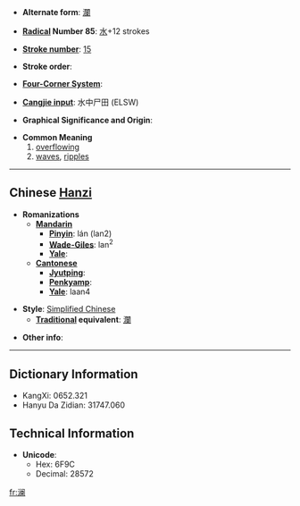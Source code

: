 * '''Alternate form''': [[瀾]]

* '''[[Wiktionary:Chinese radical index| Radical]] Number 85''': [[Wiktionary:Chinese radical index 水|水]]+12 strokes

* '''[[Wiktionary:Chinese total strokes index|Stroke number]]''': [[Wiktionary:Chinese total strokes index 15|15]]

* '''Stroke order''': 

* '''[[Wiktionary:Chinese four corner index|Four-Corner System]]''': 

* '''[[Wiktionary:Chinese Cangjie index|Cangjie input]]''': 水中尸田 (ELSW)

* '''Graphical Significance and Origin''': 

* '''Common Meaning'''
*# [[overflowing]]
*# [[wave]]s, [[ripple]]s

----

== Chinese [[Hanzi]] ==

* '''Romanizations'''
** '''[[Mandarin]]'''
*** '''[[Pinyin]]''': lán (lan2)
*** '''[[Wade-Giles]]''': lan<sup>2</sup>
*** '''[[Yale]]''': 
** '''[[Cantonese]]'''
*** '''[[Jyutping]]''':
*** '''[[Penkyamp]]''': 
*** '''[[Yale]]''': laan4

* '''Style''': [[Simplified Chinese]] 
** '''[[Traditional Chinese|Traditional]] equivalent''': [[瀾]]

* '''Other info''': 

----

== Dictionary Information ==

* KangXi: 0652.321
* Hanyu Da Zidian: 31747.060

== Technical Information ==

* '''Unicode''':
** Hex: 6F9C
** Decimal: 28572

[[fr:澜]]
